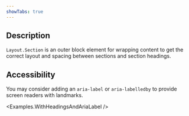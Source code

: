 ```yaml
---
showTabs: true
---
```



## Description

`Layout.Section` is an outer block element for wrapping content to get the correct layout and spacing between sections and section headings.

## Accessibility

You may consider adding an `aria-label` or `aria-labelledby` to provide screen readers with landmarks.

<Examples.WithHeadingsAndAriaLabel />
